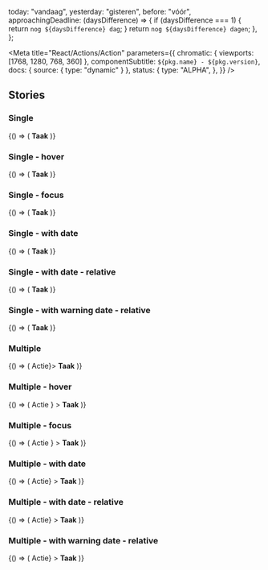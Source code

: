 

  today: "vandaag",
  yesterday: "gisteren",
  before: "vóór",
  approachingDeadline: (daysDifference) => {
    if (daysDifference === 1) {
      return `nog ${daysDifference} dag`;
    }
    return `nog ${daysDifference} dagen`;
  },
};

<Meta
  title="React/Actions/Action"
  parameters={{
    chromatic: { viewports: [1768, 1280, 768, 360] },
    componentSubtitle: `${pkg.name} - ${pkg.version}`,
    docs: { source: { type: "dynamic" } },
    status: {
      type: "ALPHA",
    },
  }}
/>

<Description markdown={readme} />

## Stories

### Single

<Canvas>
  <Story name="Link">
    {() => (
      <Action link="#example">
        <strong>Taak</strong>
      </Action>
    )}
  </Story>
</Canvas>

### Single - hover

<Canvas>
  <Story name="Single - hover">
    {() => (
      <Action link="#example" classNameName="denhaag-action--hover">
        <strong>Taak</strong>
      </Action>
    )}
  </Story>
</Canvas>

### Single - focus

<Canvas>
  <Story name="Single - focus">
    {() => (
      <Action link="#example" classNameName="denhaag-action--focus">
        <strong>Taak</strong>
      </Action>
    )}
  </Story>
</Canvas>

### Single - with date

<Canvas>
  <Story name="Single - with date">
    {() => (
      <Action link="#example" dateTime={"2023-09-28T19:47:36.593Z"} labels={labels}>
        <strong>Taak</strong>
      </Action>
    )}
  </Story>
</Canvas>

### Single - with date - relative

<Canvas>
  <Story name="Single - with date - relative">
    {() => (
      <Action
        link="#example"
        dateTime={"2023-10-02T19:47:36.593Z"}
        now={"2023-09-28T19:47:36.593Z"}
        relativeDate
        labels={labels}
      >
        <strong>Taak</strong>
      </Action>
    )}
  </Story>
</Canvas>

### Single - with warning date - relative

<Canvas>
  <Story name="Single - with warning date - relative">
    {() => (
      <Action
        link="#example"
        dateTime={"2023-09-30T19:47:36.593Z"}
        now={"2023-09-28T19:47:36.593Z"}
        relativeDate
        labels={labels}
      >
        <strong>Taak</strong>
      </Action>
    )}
  </Story>
</Canvas>

### Multiple

<Canvas>
  <Story name="Multiple">
    {() => (
      <Action actions={<ButtonLink href="#example">Actie</ButtonLink>}>
        <strong>Taak</strong>
      </Action>
    )}
  </Story>
</Canvas>

### Multiple - hover

<Canvas>
  <Story name="Multiple - hover">
    {() => (
      <Action
        actions={
          <ButtonLink href="#example" className="utrecht-button-link--hover">
            Actie
          </ButtonLink>
        }
      >
        <strong>Taak</strong>
      </Action>
    )}
  </Story>
</Canvas>

### Multiple - focus

<Canvas>
  <Story name="Multiple - focus">
    {() => (
      <Action
        actions={
          <ButtonLink href="#example" className="utrecht-button-link--focus">
            Actie
          </ButtonLink>
        }
      >
        <strong>Taak</strong>
      </Action>
    )}
  </Story>
</Canvas>

### Multiple - with date

<Canvas>
  <Story name="Multiple - with date">
    {() => (
      <Action
        dateTime={"2023-09-28T19:47:36.593Z"}
        now={"2023-09-28T19:47:36.593Z"}
        labels={labels}
        actions={<ButtonLink href="#example">Actie</ButtonLink>}
      >
        <strong>Taak</strong>
      </Action>
    )}
  </Story>
</Canvas>

### Multiple - with date - relative

<Canvas>
  <Story name="Multiple - with date - relative">
    {() => (
      <Action
        relativeDate
        dateTime={"2023-10-02T19:47:36.593Z"}
        now={"2023-09-28T19:47:36.593Z"}
        labels={labels}
        actions={<ButtonLink href="#example">Actie</ButtonLink>}
      >
        <strong>Taak</strong>
      </Action>
    )}
  </Story>
</Canvas>

### Multiple - with warning date - relative

<Canvas>
  <Story name="Multiple - with warning date - relative">
    {() => (
      <Action
        relativeDate
        dateTime={"2023-09-30T19:47:36.593Z"}
        now={"2023-09-28T19:47:36.593Z"}
        labels={labels}
        actions={<ButtonLink href="#example">Actie</ButtonLink>}
      >
        <strong>Taak</strong>
      </Action>
    )}
  </Story>
</Canvas>
